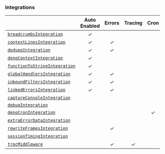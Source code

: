 ### Integrations

|                                                     | **Auto Enabled** | **Errors** | **Tracing** | **Cron** | **Additional Context** |
| --------------------------------------------------- | :--------------: | :--------: | :---------: | :------: | :--------------------: |
| [`breadcrumbsIntegration`](./breadcrumbs)           |        ✓         |            |             |          |           ✓            |
| [`contextLinesIntegration`](./contextlines)         |        ✓         |     ✓      |             |          |                        |
| [`dedupeIntegration`](./dedupe)                     |        ✓         |     ✓      |             |          |                        |
| [`denoContextIntegration`](./denocontext)           |        ✓         |            |             |          |           ✓            |
| [`functionToStringIntegration`](./functiontostring) |        ✓         |            |             |          |                        |
| [`globalHandlersIntegration`](./globalhandlers)     |        ✓         |     ✓      |             |          |                        |
| [`inboundFiltersIntegration`](./inboundfilters)     |        ✓         |     ✓      |             |          |                        |
| [`linkedErrorsIntegration`](./linkederrors)         |        ✓         |     ✓      |             |          |                        |
| [`captureConsoleIntegration`](./captureconsole)     |                  |            |             |          |           ✓            |
| [`debugIntegration`](./debug)                       |                  |            |             |          |                        |
| [`denoCronIntegration`](./denocron)                 |                  |            |             |    ✓     |                        |
| [`extraErrorDataIntegration`](./extraerrordata)     |                  |            |             |          |           ✓            |
| [`rewriteFramesIntegration`](./rewriteframes)       |                  |     ✓      |             |          |                        |
| [`sessionTimingIntegration`](./sessiontiming)       |                  |            |             |          |           ✓            |
| [`trpcMiddleware`](./trpc)                          |                  |     ✓      |      ✓      |          |           ✓            |
